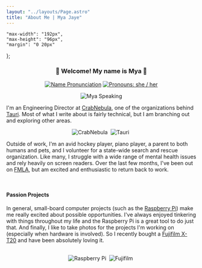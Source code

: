 ```yaml
---
layout: "../layouts/Page.astro"
title: "About Me | Mya Jaye"
---
```


    "max-width": "192px",
    "max-height": "96px",
    "margin": "0 20px"
};

<div align="center">

### 👋 Welcome! My name is Mya 👋

[![Name Pronunciation][]](https://www.google.com/search?q=pronunciation+maya)
[![Pronouns: she / her][]](https://pronoun.is/she)

[Name Pronunciation]: https://img.shields.io/badge/Pronunciation%20%F0%9F%94%88-mai·uh-pink?style=for-the-badge&labelColor=silver
[Pronouns: she / her]: https://img.shields.io/badge/Pronouns-she%2Fher-pink?style=for-the-badge&labelColor=silver

![Mya Speaking](/img/media.jpg)

</div>

I'm an Engineering Director at [CrabNebula][], one of the organizations behind [Tauri][]. Most of what I write about is
fairly technical, but I am branching out and exploring other areas.

<div align="center">
<img style={dimensions} alt="CrabNebula" title="CrabNebula" src="https://docs.crabnebula.dev/_astro/nova.Dh3m3o-r_Z16gVsb.webp" />&nbsp;
<img style={dimensions} alt="Tauri" title="Tauri" src="https://cdn.jsdelivr.net/gh/devicons/devicon@latest/icons/tauri/tauri-original.svg" />&nbsp;
</div>

Outside of work, I'm an avid hockey player, piano player, a parent to both humans and pets, and I volunteer for a
state-wide search and rescue organization. Like many, I struggle with a wide range of mental health issues and rely
heavily on screen readers. Over the last few months, I've been out on [FMLA][], but am excited and enthusiastic to
return back to work.

[CrabNebula]: https://crabnebula.dev
[Tauri]: https://tauri.app/
[FMLA]: https://www.dol.gov/agencies/whd/fmla

<br/>

#### Passion Projects

[Raspberry Pi]: https://raspberrypi.com
[Fujifilm X-T20]: https://a.co/d/10mKXwR

In general, small-board computer projects (such as the [Raspberry Pi][]) make me really excited about possible
opportunities. I've always enjoyed tinkering with things throughout my life and the Raspberry Pi is a great tool to do
just that. And finally, I like to take photos for the projects I'm working on (especially when hardware is involved). So
I recently bought a [Fujifilm X-T20][] and have been absolutely loving it.

<br/>
<div align="center">
<img style={dimensions} alt="Raspberry Pi" title="Raspberry Pi" src="https://cdn.jsdelivr.net/gh/devicons/devicon@latest/icons/raspberrypi/raspberrypi-original.svg" />&nbsp;
<img style={dimensions} alt="Fujifilm" title="Fujifilm" src="https://simpleicons.org/icons/fujifilm.svg" />&nbsp;
</div>
<br/>
<br/>
